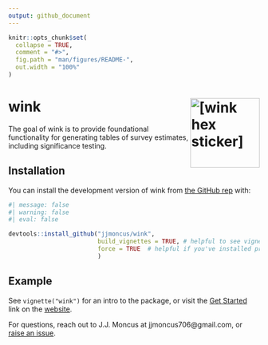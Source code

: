 ```yaml
---
output: github_document
---
```


<!-- README.md is generated from README.Rmd. Please edit that file -->

```r
knitr::opts_chunk$set(
  collapse = TRUE,
  comment = "#>",
  fig.path = "man/figures/README-",
  out.width = "100%"
)
```

# wink <img src="man/figures/logo.png" align="right" height="139" alt="[wink hex sticker]" />

<!-- badges: start -->
<!-- badges: end -->

The goal of wink is to provide foundational functionality for generating tables of survey estimates, including significance testing.

## Installation

You can install the development version of wink from [the GitHub rep](https://github.com/jjmoncus/wink/) with:

``` r
#| message: false 
#| warning: false
#| eval: false

devtools::install_github("jjmoncus/wink", 
                         build_vignettes = TRUE, # helpful to see vignettes, set to FALSE if needed
                         force = TRUE  # helpful if you've installed previous versions, forces an override, set to FALSE if needed
                         )
```

## Example

See `vignette("wink")` for an intro to the package, or visit the [Get Started](https://jjmoncus.github.io/wink/articles/wink.html) link on the [website](https://jjmoncus.github.io/wink/index.html).

For questions, reach out to J.J. Moncus at jjmoncus706@gmail.com, or [raise an issue](https://github.com/jjmoncus/wink/issues).
